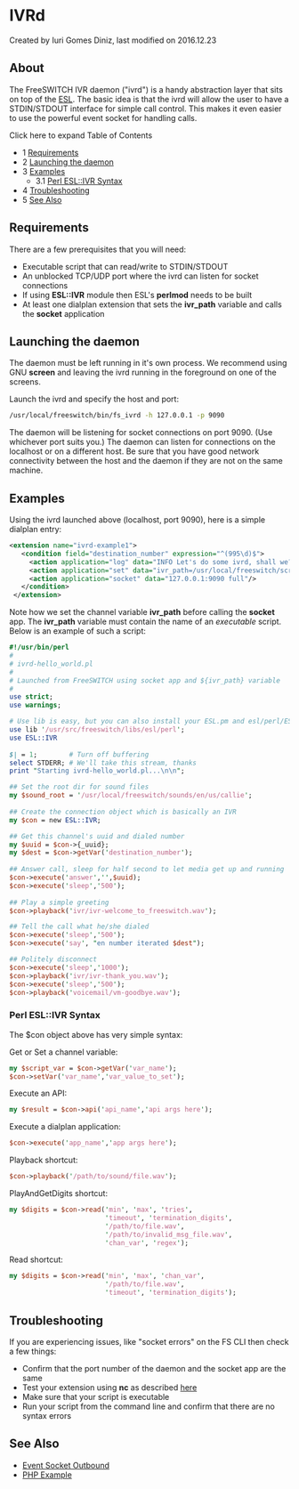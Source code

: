 
# IVRd 

 Created by  Iuri Gomes Diniz, last modified on 2016.12.23

## About

The FreeSWITCH IVR daemon ("ivrd") is a handy abstraction layer that sits on top of the [ESL](../Modules/mod_esl_6587340.mdx#about). The basic idea is that the ivrd will allow the user to have a STDIN/STDOUT interface for simple call control. This makes it even easier to use the powerful event socket for handling calls.

Click here to expand Table of Contents

* 1 [Requirements](#requirements)
* 2 [Launching the daemon](#launching-the-daemon)
* 3 [Examples](#examples)  
   * 3.1 [Perl ESL::IVR Syntax](#perl-eslivr-syntax)
* 4 [Troubleshooting](#troubleshooting)
* 5 [See Also](#see-also)

## Requirements

There are a few prerequisites that you will need:

* Executable script that can read/write to STDIN/STDOUT
* An unblocked TCP/UDP port where the ivrd can listen for socket connections
* If using **ESL::IVR** module then ESL's **perlmod** needs to be built
* At least one dialplan extension that sets the **ivr\_path** variable and calls the **socket** application

## Launching the daemon

The daemon must be left running in it's own process. We recommend using GNU **screen** and leaving the ivrd running in the foreground on one of the screens.

Launch the ivrd and specify the host and port:

```bash
/usr/local/freeswitch/bin/fs_ivrd -h 127.0.0.1 -p 9090
```

The daemon will be listening for socket connections on port 9090\. (Use whichever port suits you.) The daemon can listen for connections on the localhost or on a different host. Be sure that you have good network connectivity between the host and the daemon if they are not on the same machine.

## Examples

Using the ivrd launched above (localhost, port 9090), here is a simple dialplan entry:

```xml
<extension name="ivrd-example1">
   <condition field="destination_number" expression="^(995\d)$">
     <action application="log" data="INFO Let's do some ivrd, shall we?"/>
     <action application="set" data="ivr_path=/usr/local/freeswitch/scripts/ivrd-hello_world.pl"/>
     <action application="socket" data="127.0.0.1:9090 full"/>
   </condition>                     
 </extension>
```

Note how we set the channel variable **ivr\_path** before calling the **socket** app. The **ivr\_path** variable must contain the name of an _executable_ script. Below is an example of such a script:

```perl
#!/usr/bin/perl
#
# ivrd-hello_world.pl                 
#
# Launched from FreeSWITCH using socket app and ${ivr_path} variable
#
use strict;
use warnings;

# Use lib is easy, but you can also install your ESL.pm and esl/perl/ESL/* into site_perl
use lib '/usr/src/freeswitch/libs/esl/perl';  
use ESL::IVR
                        
$| = 1;        # Turn off buffering
select STDERR; # We'll take this stream, thanks
print "Starting ivrd-hello_world.pl...\n\n";

## Set the root dir for sound files
my $sound_root = '/usr/local/freeswitch/sounds/en/us/callie';
                         
## Create the connection object which is basically an IVR
my $con = new ESL::IVR;  

## Get this channel's uuid and dialed number
my $uuid = $con->{_uuid};
my $dest = $con->getVar('destination_number');
                         
## Answer call, sleep for half second to let media get up and running
$con->execute('answer','',$uuid);
$con->execute('sleep','500');
                                                                                           
## Play a simple greeting        
$con->playback('ivr/ivr-welcome_to_freeswitch.wav'); 

## Tell the call what he/she dialed
$con->execute('sleep','500');
$con->execute('say', "en number iterated $dest");

## Politely disconnect             
$con->execute('sleep','1000');
$con->playback('ivr/ivr-thank_you.wav');
$con->execute('sleep','500');
$con->playback('voicemail/vm-goodbye.wav');
```

### Perl ESL::IVR Syntax

The $con object above has very simple syntax:

Get or Set a channel variable:

```perl
my $script_var = $con->getVar('var_name');
$con->setVar('var_name','var_value_to_set');
```

Execute an API:

```perl
my $result = $con->api('api_name','api args here');
```

Execute a dialplan application:

```perl
$con->execute('app_name','app args here');
```

Playback shortcut:

```perl
$con->playback('/path/to/sound/file.wav');
```

PlayAndGetDigits shortcut:

```perl
my $digits = $con->read('min', 'max', 'tries',
                        'timeout', 'termination_digits',
                        '/path/to/file.wav',
                        '/path/to/invalid_msg_file.wav',
                        'chan_var', 'regex');
```

Read shortcut:

```perl
my $digits = $con->read('min', 'max', 'chan_var',
                        '/path/to/file.wav',
                        'timeout', 'termination_digits');
```

## Troubleshooting

If you are experiencing issues, like "socket errors" on the FS CLI then check a few things:

* Confirm that the port number of the daemon and the socket app are the same
* Test your extension using **nc** as described [here](../Client-and-Developer-Interfaces/Event-Socket-Library/Event-Socket-Outbound_3375460.mdx#faq)
* Make sure that your script is executable
* Run your script from the command line and confirm that there are no syntax errors

## See Also

* [Event Socket Outbound](../Client-and-Developer-Interfaces/Event-Socket-Library/Event-Socket-Outbound_3375460.mdx#faq)
* [PHP Example](../Client-and-Developer-Interfaces/PHP-ESL/index.mdx#-ivrd-)


